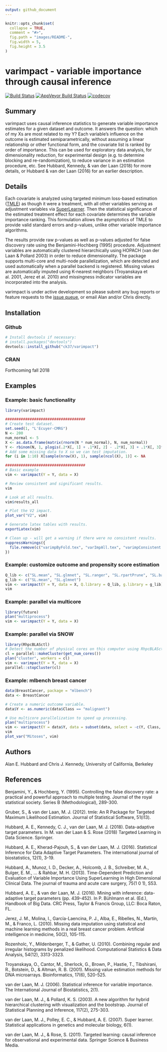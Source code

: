 ```yaml
---
output: github_document
---
```


<!-- README.md is generated from README.Rmd. Please edit that file -->

```r
knitr::opts_chunk$set(
  collapse = TRUE,
  comment = "#>",
  fig.path = "images/README-",
  fig.width = 5,
  fig.height = 3.5
)
```

# varimpact - variable importance through causal inference

[![Build Status](https://travis-ci.org/ck37/varimpact.svg?branch=master)](https://travis-ci.org/ck37/varimpact)
[![AppVeyor Build Status](https://ci.appveyor.com/api/projects/status/github/ck37/varimpact?branch=master&svg=true)](https://ci.appveyor.com/project/ck37/varimpact)
[![codecov](https://codecov.io/gh/ck37/varimpact/branch/master/graph/badge.svg)](https://codecov.io/gh/ck37/varimpact)

## Summary

varimpact uses causal inference statistics to generate variable importance estimates for a given dataset and outcome. It answers the question: which of my Xs are most related to my Y? Each variable's influence on the outcome is estimated semiparametrically, without assuming a linear relationship or other functional form, and the covariate list is ranked by order of importance. This can be used for exploratory data analysis, for dimensionality reduction, for experimental design (e.g. to determine blocking and re-randomization), to reduce variance in an estimation procedure, etc. See Hubbard, Kennedy, & van der Laan (2018) for more details, or Hubbard & van der Laan (2016) for an earlier description.

## Details

Each covariate is analyzed using targeted minimum loss-based estimation ([TMLE](https://CRAN.R-project.org/package=tmle)) as though it were a treatment, with all other variables serving as adjustment variables via [SuperLearner](https://github.com/ecpolley/SuperLearner). Then the statistical significance of the estimated treatment effect for each covariate determines the variable importance ranking. This formulation allows the asymptotics of TMLE to provide valid standard errors and p-values, unlike other variable importance algorithms.

The results provide raw p-values as well as p-values adjusted for false discovery rate using the Benjamini-Hochberg (1995) procedure. Adjustment variables are automatically clustered hierarchically using HOPACH (van der Laan & Pollard 2003) in order to reduce dimensionality.  The package supports multi-core and multi-node parallelization, which are detected and used automatically when a parallel backend is registered. Missing values are automatically imputed using K-nearest neighbors (Troyanskaya et al. 2001, Jerez et al. 2010) and missingness indicator variables are incorporated into the analysis.

varimpact is under active development so please submit any bug reports or feature requests to the [issue queue](https://github.com/ck37/varimpact/issues), or email Alan and/or Chris directly.

## Installation

### Github

```r
# Install devtools if necessary:
# install.packages("devtools")
devtools::install_github("ck37/varimpact")
```

### CRAN

Forthcoming fall 2018

## Examples

### Example: basic functionality

```r
library(varimpact)

####################################
# Create test dataset.
set.seed(1, "L'Ecuyer-CMRG")
N <- 200
num_normal <- 5
X <- as.data.frame(matrix(rnorm(N * num_normal), N, num_normal))
Y <- rbinom(N, 1, plogis(.2*X[, 1] + .1*X[, 2] - .2*X[, 3] + .1*X[, 3]*X[, 4] - .2*abs(X[, 4])))
# Add some missing data to X so we can test imputation.
for (i in 1:10) X[sample(nrow(X), 1), sample(ncol(X), 1)] <- NA

####################################
# Basic example
vim <- varimpact(Y = Y, data = X)

# Review consistent and significant results.
vim

# Look at all results.
vim$results_all

# Plot the V2 impact.
plot_var("V2", vim)

# Generate latex tables with results.
exportLatex(vim)

# Clean up - will get a warning if there were no consistent results.
suppressWarnings({
  file.remove(c("varimpByFold.tex", "varImpAll.tex", "varimpConsistent.tex"))
})
```

### Example: customize outcome and propensity score estimation

```r
Q_lib <- c("SL.mean", "SL.glmnet", "SL.ranger", "SL.rpartPrune", "SL.bayesglm")
g_lib <- c("SL.mean", "SL.glmnet")
vim <- varimpact(Y = Y, data = X, Q.library = Q_lib, g.library = g_lib)
vim
```

### Example: parallel via multicore

```r
library(future)
plan("multiprocess")
vim <- varimpact(Y = Y, data = X)
```

### Example: parallel via SNOW

```r
library(RhpcBLASctl)
# Detect the number of physical cores on this computer using RhpcBLASctl.
cl = parallel::makeCluster(get_num_cores())
plan("cluster", workers = cl)
vim <- varimpact(Y = Y, data = X)
parallel::stopCluster(cl)
```

### Example: mlbench breast cancer

```r
data(BreastCancer, package = "mlbench")
data <- BreastCancer

# Create a numeric outcome variable.
data$Y <- as.numeric(data$Class == "malignant")

# Use multicore parallelization to speed up processing.
plan("multiprocess")
vim <- varimpact(Y = data$Y, data = subset(data, select = -c(Y, Class, Id)))
vim
plot_var("Mitoses", vim)
```

## Authors

Alan E. Hubbard and Chris J. Kennedy, University of California, Berkeley

## References

Benjamini, Y., & Hochberg, Y. (1995). Controlling the false discovery rate: a practical and powerful approach to multiple testing. Journal of the royal statistical society. Series B (Methodological), 289-300.

Gruber, S., & van der Laan, M. J. (2012). tmle: An R Package for Targeted Maximum Likelihood Estimation. Journal of Statistical Software, 51(i13).

Hubbard, A. E., Kennedy, C. J., van der Laan, M. J. (2018). Data-adaptive target parameters. In M. van der Laan & S. Rose (2018) Targeted Learning in Data Science. Springer.

Hubbard, A. E., Kherad-Pajouh, S., & van der Laan, M. J. (2016). Statistical Inference for Data Adaptive Target Parameters. The international journal of biostatistics, 12(1), 3-19.

Hubbard, A., Munoz, I. D., Decker, A., Holcomb, J. B., Schreiber, M. A., Bulger, E. M., ... & Rahbar, M. H. (2013). Time-Dependent Prediction and Evaluation of Variable Importance Using SuperLearning in High Dimensional Clinical Data. The journal of trauma and acute care surgery, 75(1 0 1), S53.

Hubbard, A. E., & van der Laan, M. J. (2016). Mining with inference: data-adaptive target parameters (pp. 439-452). In P. Bühlmann et al. (Ed.), Handbook of Big Data. CRC Press, Taylor & Francis Group, LLC: Boca Raton, FL.

Jerez, J. M., Molina, I., García-Laencina, P. J., Alba, E., Ribelles, N., Martín, M., & Franco, L. (2010). Missing data imputation using statistical and machine learning methods in a real breast cancer problem. Artificial intelligence in medicine, 50(2), 105-115.

Rozenholc, Y., Mildenberger, T., & Gather, U. (2010). Combining regular and irregular histograms by penalized likelihood. Computational Statistics & Data Analysis, 54(12), 3313-3323.

Troyanskaya, O., Cantor, M., Sherlock, G., Brown, P., Hastie, T., Tibshirani, R., Botstein, D., & Altman, R. B. (2001). Missing value estimation methods for DNA microarrays. Bioinformatics, 17(6), 520-525.

van der Laan, M. J. (2006). Statistical inference for variable importance. The International Journal of Biostatistics, 2(1).

van der Laan, M. J., & Pollard, K. S. (2003). A new algorithm for hybrid hierarchical clustering with visualization and the bootstrap. Journal of Statistical Planning and Inference, 117(2), 275-303.

van der Laan, M. J., Polley, E. C., & Hubbard, A. E. (2007). Super learner. Statistical applications in genetics and molecular biology, 6(1).

van der Laan, M. J., & Rose, S. (2011). Targeted learning: causal inference for observational and experimental data. Springer Science & Business Media.
